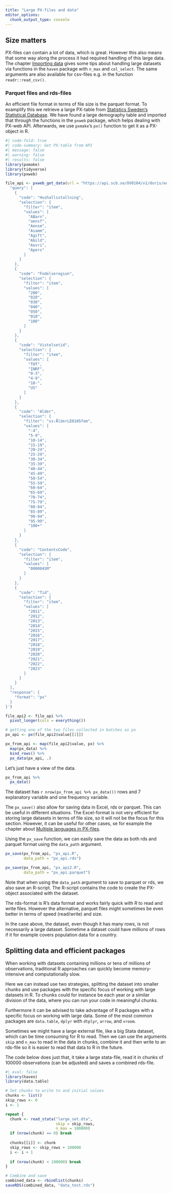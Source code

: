 ```yaml
---
title: "Large PX-files and data"
editor_options: 
  chunk_output_type: console
---
```


## Size matters

PX-files can contain a lot of data, which is great. However this also means that some way along the process it had required handling of this large data. The chapter [Importing data](import_data.qmd) gives some tips about handling large datasets via functions in the `haven` package with `n_max` and `col_select`. The same arguments are also available for csv-files e.g. in the function `readr::read_csv()`.

### Parquet files and rds-files

An efficient file format in terms of file size is the parquet format. To examplify this we retrieve a large PX-table from [Statistics Sweden's Statistical Database](https://www.statistikdatabasen.scb.se/pxweb/en/ssd/START__LE__LE0105__LE0105C/LE0105Demogr02/). We have found a large demography table and imported that through the functions in the `pxweb` package, which helps dealing with PX-web API. Afterwards, we use `pxmake`'s `px()` function to get it as a PX-object in R.


```r
#| code-fold: true
#| code-summary: Get PX-table from API
#| message: false
#| warning: false
#| results: false
library(pxmake)
library(tidyverse)
library(pxweb)

file_api <- pxweb_get_data(url = "https://api.scb.se/OV0104/v1/doris/en/ssd/START/LE/LE0105/LE0105C/LE0105Demogr02", query = '{
  "query": [
    {
      "code": "Hushallsstallning",
      "selection": {
        "filter": "item",
        "values": [
          "ABarn",
          "aensf",
          "Aensm",
          "Asamm",
          "Agift",
          "Abild",
          "Aovri",
          "Apers"
        ]
      }
    },
    {
      "code": "Fodelseregion",
      "selection": {
        "filter": "item",
        "values": [
          "200",
          "020",
          "030",
          "040",
          "050",
          "010",
          "100"
        ]
      }
    },
    {
      "code": "Vistelsetid",
      "selection": {
        "filter": "item",
        "values": [
          "TOT",
          "INRF",
          "0-3",
          "4-9",
          "10-",
          "US"
        ]
      }
    },
    {
      "code": "Alder",
      "selection": {
        "filter": "vs:ÅlderLE0105fem",
        "values": [
          "-4",
          "5-9",
          "10-14",
          "15-19",
          "20-24",
          "25-29",
          "30-34",
          "35-39",
          "40-44",
          "45-49",
          "50-54",
          "55-59",
          "60-64",
          "65-69",
          "70-74",
          "75-79",
          "80-84",
          "85-89",
          "90-94",
          "95-99",
          "100+"
        ]
      }
    },
    {
      "code": "ContentsCode",
      "selection": {
        "filter": "item",
        "values": [
          "000004SM"
        ]
      }
    },
    {
      "code": "Tid",
      "selection": {
        "filter": "item",
        "values": [
          "2011",
          "2012",
          "2013",
          "2014",
          "2015",
          "2016",
          "2017",
          "2018",
          "2019",
          "2020",
          "2021",
          "2022",
          "2023"
        ]
      }
    }
  ],
  "response": {
    "format": "px"
  }
}')

file_api2 <- file_api %>% 
  pivot_longer(cols = everything())

# getting one of the two files collected in batches as px
px_api <- px(file_api2$value[[1]])

px_from_api <- map(file_api2$value, px) %>% 
  map(px_data) %>% 
  bind_rows() %>% 
  px_data(px_api, .)

```

Let's just have a view of the data. 

```r

px_from_api %>% 
  px_data()

```

The dataset has `r nrow(px_from_api %>% px_data())` rows and 7 explanatory variable and one frequency variable.

The `px_save()` also allow for saving data in Excel, rds or parquet. This can be useful in different situations. The Excel-format is not very efficient for storing large datasets in terms of file size, so it will not be the focus for this section. However, it can be useful for other cases, se for example the chapter about [Multiple languages in PX-files](px_multi_lingual.px).

Using the `px_save` function, we can easily save the data as both rds and parquet format using the `data_path` argument.


```r

px_save(px_from_api, "px_api.R", 
        data_path = "px_api.rds")

px_save(px_from_api, "px_api2.R",
        data_path = "px_api.parquet")

```

Note that when using the `data_path` argument to save to parquet or rds, we also save an R-script. The R-script contains the code to create the PX-object associated with the dataset.

The rds-format is R's data format and works fairly quick with R to read and write files. However the alternative, parquet files might sometimes be even better in terms of speed (read/write) and size.

In the case above, the dataset, even though it has many rows, is not necessarily a large dataset. Sometime a dataset could have millions of rows if it for example covers population data for a country.

## Splitting data and efficient packages

When working with datasets containing millions or tens of millions of observations, traditional R approaches can quickly become memory-intensive and computationally slow. 

Here we can instead use two strategies, splitting the dataset into smaller chunks and use packages with the specific focus of working with large datasets in R. To chunks could for instance be each year or a similar division of the data, where you can run your code in meaningful chunks.

Furthermore it can be advised to take advantage of R packages with a specific focus on working with large data. Some of the most common packages are `data.table`, `dplyr` with `dtplyr`, `arrow`, and `vroom`.

Sometimes we might have a large external file, like a big Stata dataset, which can be time consuming for R to read. Then we can use the arguments `skip` and `n_max` to read in the data in chunks, combine it and then write to an rds-file so it is easier to read that data to R in the future.

The code below does just that, it take a large stata-file, read it in chunks of 100000 observations (can be adjusted) and saves a combined rds-file.

```r
#| eval: false
library(haven)
library(data.table)

# Set chunks to write to and initial values
chunks <- list()
skip_rows <- 0
i <- 1

repeat {
  chunk <- read_stata("large_set.dta", 
                      skip = skip_rows, 
                      n_max = 100000)
  if (nrow(chunk) == 0) break
  
  chunks[[i]] <- chunk
  skip_rows <- skip_rows + 100000
  i <- i + 1
  
  if (nrow(chunk) < 100000) break
}

# Combine and save
combined_data <- rbindlist(chunks)
saveRDS(combined_data, "data_test.rds")
```

